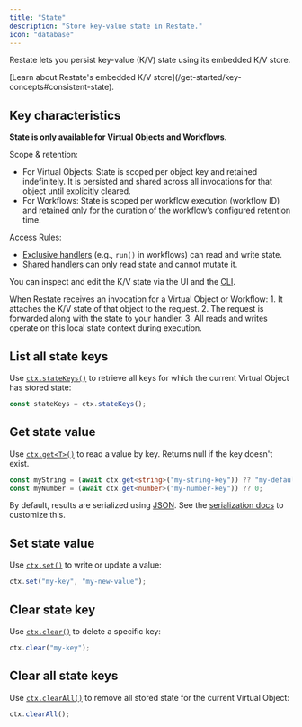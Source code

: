 ```yaml
---
title: "State"
description: "Store key-value state in Restate."
icon: "database"
---
```


Restate lets you persist key-value (K/V) state using its embedded K/V store.

<Info>
    [Learn about Restate's embedded K/V store](/get-started/key-concepts#consistent-state).
</Info>


## Key characteristics

**State is only available for Virtual Objects and Workflows.**

Scope & retention: 
- For Virtual Objects: State is scoped per object key and retained indefinitely. It is persisted and shared across all invocations for that object until explicitly cleared.
- For Workflows: State is scoped per workflow execution (workflow ID) and retained only for the duration of the workflow’s configured retention time.

Access Rules:
- [Exclusive handlers](/develop/ts/overview#exclusive-vs-shared-handlers) (e.g., `run()` in workflows) can read and write state.
- [Shared handlers](/develop/ts/overview#exclusive-vs-shared-handlers) can only read state and cannot mutate it.

You can inspect and edit the K/V state via the UI and the [CLI](/operate/introspection#inspecting-application-state).

<Accordion title="How it works">
When Restate receives an invocation for a Virtual Object or Workflow:
1. It attaches the K/V state of that object to the request.
2. The request is forwarded along with the state to your handler.
3. All reads and writes operate on this local state context during execution.
</Accordion>

## List all state keys
Use [`ctx.stateKeys()`](https://docs.restate.dev/tsdocs/interfaces/_restatedev_restate-sdk.ObjectContext#statekeys) to retrieve all keys for which the current Virtual Object has stored state:

```typescript {"CODE_LOAD::ts/src/develop/state.ts#statekeys"} 
const stateKeys = ctx.stateKeys();
```

## Get state value
Use [`ctx.get<T>()`](https://docs.restate.dev/tsdocs/interfaces/_restatedev_restate-sdk.ObjectContext#get-1) to read a value by key. Returns null if the key doesn't exist.

```typescript {"CODE_LOAD::ts/src/develop/state.ts#get"} 
const myString = (await ctx.get<string>("my-string-key")) ?? "my-default";
const myNumber = (await ctx.get<number>("my-number-key")) ?? 0;
```

By default, results are serialized using [JSON](https://developer.mozilla.org/en-US/docs/Web/JavaScript/Reference/Global_Objects/JSON). See the [serialization docs](/develop/ts/serialization) to customize this.

## Set state value
Use [`ctx.set()`](https://docs.restate.dev/tsdocs/interfaces/_restatedev_restate-sdk.ObjectContext#set-1) to write or update a value:

```typescript {"CODE_LOAD::ts/src/develop/state.ts#set"} 
ctx.set("my-key", "my-new-value");
```

## Clear state key
Use [`ctx.clear()`](https://docs.restate.dev/tsdocs/interfaces/_restatedev_restate-sdk.ObjectContext#clear) to delete a specific key:

```typescript {"CODE_LOAD::ts/src/develop/state.ts#clear"} 
ctx.clear("my-key");
```

## Clear all state keys

Use [`ctx.clearAll()`](https://docs.restate.dev/tsdocs/interfaces/_restatedev_restate-sdk.ObjectContext#clearall) to remove all stored state for the current Virtual Object:

```typescript {"CODE_LOAD::ts/src/develop/state.ts#clear_all"} 
ctx.clearAll();
```
